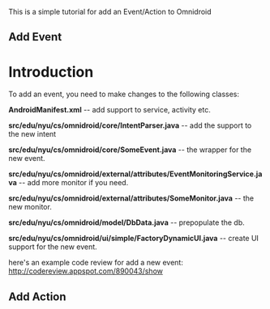 This is a simple tutorial for add an Event/Action to Omnidroid

==Add Event==

= Introduction =
To add an event, you need to make changes to the following classes:

'''AndroidManifest.xml''' -- add support to service, activity etc.

'''src/edu/nyu/cs/omnidroid/core/IntentParser.java''' -- add the support to the new intent

'''src/edu/nyu/cs/omnidroid/core/SomeEvent.java''' -- the wrapper for the new event.

'''src/edu/nyu/cs/omnidroid/external/attributes/EventMonitoringService.java''' -- add more monitor if you need.

'''src/edu/nyu/cs/omnidroid/external/attributes/SomeMonitor.java''' -- the new monitor.

'''src/edu/nyu/cs/omnidroid/model/DbData.java''' -- prepopulate the db.

'''src/edu/nyu/cs/omnidroid/ui/simple/FactoryDynamicUI.java''' -- create UI support for the new event.


here's an example code review for add a new event:
http://codereview.appspot.com/890043/show


==Add Action==